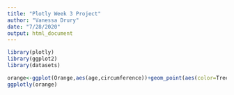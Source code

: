 ```yaml
---
title: "Plotly Week 3 Project"
author: "Vanessa Drury"
date: "7/28/2020"
output: html_document
---
```

 
   
   
``` r
library(plotly)
library(ggplot2)
library(datasets)

orange<-ggplot(Orange,aes(age,circumference))+geom_point(aes(color=Tree))+geom_line(aes(color=Tree))+theme_bw()+labs(title="Orange Tree Circumference Growth Over Time", x="Days since December 31, 1968", y="Circumference in millimeters")+scale_color_manual(values=c("deeppink","cadetblue1","chartreuse","darkorange","red"))
ggplotly(orange)

```